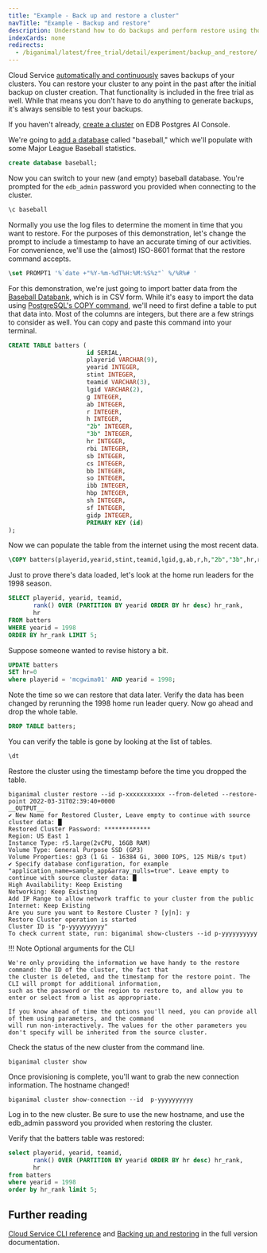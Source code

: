 ```yaml
---
title: "Example - Back up and restore a cluster"
navTitle: "Example - Backup and restore"
description: Understand how to do backups and perform restore using those backups.
indexCards: none
redirects:
  - /biganimal/latest/free_trial/detail/experiment/backup_and_restore/ #generated for BigAnimal URL path removal branch
---
```


Cloud Service [automatically and continuously](/edb-postgres-ai/cloud-service/managing_your_cluster/backup_and_restore/) saves backups of your clusters. You can restore your cluster to any point in the past after the initial backup on cluster creation. That functionality is included in the free trial as well. While that means you don't have to do anything to generate backups, it's always sensible to test your backups.

If you haven't already, [create a cluster](/edb-postgres-ai/cloud-service/using_cluster/cli/create_cluster_cli/) on EDB Postgres AI Console. 

We're going to [add a database](/edb-postgres-ai/cloud-service/using_cluster/postgres_access/database_authentication/#one-database-with-one-application) called "baseball," which we'll populate with some Major League Baseball statistics.

```sql
create database baseball;
```

Now you can switch to your new (and empty) baseball database. You're prompted for the `edb_admin` password you provided when connecting to the cluster. 

```sql
\c baseball
```

Normally you use the log files to determine the moment in time that you want to restore. For the purposes of this demonstration, let's change the prompt to include a timestamp to have an accurate timing of our activities. For convenience, we'll use the (almost) ISO-8601 format that the restore command accepts.

```sql
\set PROMPT1 '%`date +"%Y-%m-%dT%H:%M:%S%z"` %/%R%# '
```

For this demonstration, we're just going to import batter data from the [Baseball Databank](https://github.com/cbwinslow/baseballdatabank), which is in CSV form. While it's easy to import the data using [PostgreSQL's COPY command](https://www.postgresql.org/docs/current/sql-copy.html), we'll need to first define a table to put that data into. Most of the columns are integers, but there are a few strings to consider as well. You can copy and paste this command into your terminal.

```sql
CREATE TABLE batters (
                      id SERIAL,
                      playerid VARCHAR(9),
                      yearid INTEGER,
                      stint INTEGER,
                      teamid VARCHAR(3),
                      lgid VARCHAR(2),
                      g INTEGER,
                      ab INTEGER,
                      r INTEGER,
                      h INTEGER,
                      "2b" INTEGER,
                      "3b" INTEGER,
                      hr INTEGER,
                      rbi INTEGER,
                      sb INTEGER,
                      cs INTEGER,
                      bb INTEGER,
                      so INTEGER,
                      ibb INTEGER,
                      hbp INTEGER,
                      sh INTEGER,
                      sf INTEGER,
                      gidp INTEGER,
                      PRIMARY KEY (id)
);
```

Now we can populate the table from the internet using the most recent data.

```sql
\COPY batters(playerid,yearid,stint,teamid,lgid,g,ab,r,h,"2b","3b",hr,rbi,sb,cs,bb,so,ibb,hbp,sh,sf,gidp) FROM PROGRAM 'curl "https://raw.githubusercontent.com/EnterpriseDB/docs/main/product_docs/docs/biganimal/release/free_trial/detail/experiment/data/Batting.csv"' DELIMITER ',' CSV HEADER
```

Just to prove there's data loaded, let's look at the home run leaders for the 1998 season.

```sql
SELECT playerid, yearid, teamid,
       rank() OVER (PARTITION BY yearid ORDER BY hr desc) hr_rank,
       hr
FROM batters
WHERE yearid = 1998
ORDER BY hr_rank LIMIT 5;
```

Suppose someone wanted to revise history a bit. 

```sql
UPDATE batters 
SET hr=0 
where playerid = 'mcgwima01' AND yearid = 1998;
```

Note the time so we can restore that data later. Verify the data has been changed by rerunning the 1998 home run leader query. Now go ahead and drop the whole table.

```sql
DROP TABLE batters;
```

You can verify the table is gone by looking at the list of tables.

```sql
\dt
```

Restore the cluster using the timestamp before the time you dropped the table.

```shell
biganimal cluster restore --id p-xxxxxxxxxxx --from-deleted --restore-point 2022-03-31T02:39:40+0000
__OUTPUT__
✔ New Name for Restored Cluster, Leave empty to continue with source cluster data: █
Restored Cluster Password: *************
Region: US East 1
Instance Type: r5.large(2vCPU, 16GB RAM)
Volume Type: General Purpose SSD (GP3)
Volume Properties: gp3 (1 Gi - 16384 Gi, 3000 IOPS, 125 MiB/s tput)
✔ Specify database configuration, for example "application_name=sample_app&array_nulls=true". Leave empty to continue with source cluster data: █
High Availability: Keep Existing
Networking: Keep Existing
Add IP Range to allow network traffic to your cluster from the public Internet: Keep Existing
Are you sure you want to Restore Cluster ? [y|n]: y
Restore Cluster operation is started
Cluster ID is "p-yyyyyyyyyy"
To check current state, run: biganimal show-clusters --id p-yyyyyyyyyy
```

!!! Note Optional arguments for the CLI

    We're only providing the information we have handy to the restore command: the ID of the cluster, the fact that
    the cluster is deleted, and the timestamp for the restore point. The CLI will prompt for additional information,
    such as the password or the region to restore to, and allow you to enter or select from a list as appropriate. 

    If you know ahead of time the options you'll need, you can provide all of them using parameters, and the command
    will run non-interactively. The values for the other parameters you don't specify will be inherited from the source cluster.

Check the status of the new cluster from the command line.

```shell
biganimal cluster show
```

Once provisioning is complete, you'll want to grab the new connection information. The hostname changed!

```shell
biganimal cluster show-connection --id  p-yyyyyyyyyy
```

Log in to the new cluster. Be sure to use the new hostname, and use the edb_admin password you provided when restoring the cluster.

Verify that the batters table was restored:

```sql
select playerid, yearid, teamid,
       rank() OVER (PARTITION BY yearid ORDER BY hr desc) hr_rank,
       hr
from batters
where yearid = 1998
order by hr_rank limit 5;
```

## Further reading

[Cloud Service CLI reference](/edb-postgres-ai/cloud-service/using_cluster/cli/) and [Backing up and restoring](/edb-postgres-ai/cloud-service/managing_your_cluster/backup_and_restore/) in the full version documentation.
